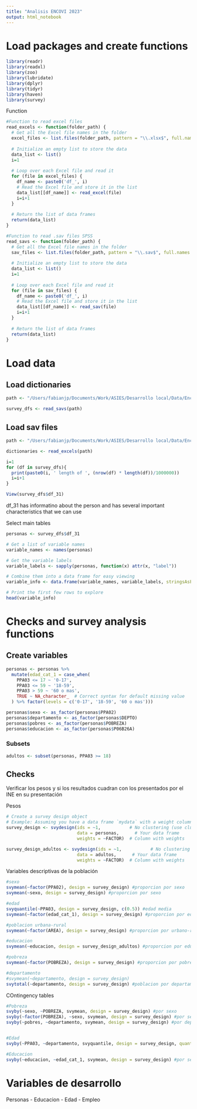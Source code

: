 ```yaml
---
title: "Analisis ENCOVI 2023"
output: html_notebook
---
```


# Load packages and create functions

```r
library(readr)
library(readxl)
library(zoo)
library(lubridate)
library(dplyr)
library(tidyr)
library(haven)
library(survey)
```

Function
```r
#Function to read excel files
read_excels <- function(folder_path) {
  # Get all the Excel file names in the folder
  excel_files <- list.files(folder_path, pattern = "\\.xlsx$", full.names = TRUE)
  
  # Initialize an empty list to store the data
  data_list <- list()
  i=1
  
  # Loop over each Excel file and read it
  for (file in excel_files) {
    df_name <- paste0('df_', i)
    # Read the Excel file and store it in the list
    data_list[[df_name]] <- read_excel(file)
    i=i+1
  }
  
  # Return the list of data frames
  return(data_list)
}

#Function to read .sav files SPSS
read_savs <- function(folder_path) {
  # Get all the Excel file names in the folder
  sav_files <- list.files(folder_path, pattern = "\\.sav$", full.names = TRUE)
  
  # Initialize an empty list to store the data
  data_list <- list()
  i=1
  
  # Loop over each Excel file and read it
  for (file in sav_files) {
    df_name <- paste0('df_', i)
    # Read the Excel file and store it in the list
    data_list[[df_name]] <- read_sav(file)
    i=i+1
  }
  
  # Return the list of data frames
  return(data_list)
}
```



# Load data

## Load dictionaries
```r
path <- "/Users/fabianjp/Documents/Work/ASIES/Desarrollo local/Data/Encovi 2023/Data/SAV"

survey_dfs <- read_savs(path)
```

## Load sav files
```r
path <- "/Users/fabianjp/Documents/Work/ASIES/Desarrollo local/Data/Encovi 2023/Diccionario"

dictionaries <- read_excels(path)
```


```r
i=1
for (df in survey_dfs){
  print(paste0(i, ' length of ', (nrow(df) * length(df))/1000000))
  i=i+1
}

View(survey_dfs$df_31)
```

df_31 has informatino about the person and has several important characteristics that we can use

Select main tables
```r
personas <- survey_dfs$df_31
```


```r
# Get a list of variable names
variable_names <- names(personas)

# Get the variable labels
variable_labels <- sapply(personas, function(x) attr(x, "label"))

# Combine them into a data frame for easy viewing
variable_info <- data.frame(variable_names, variable_labels, stringsAsFactors = FALSE)

# Print the first few rows to explore
head(variable_info)

```


# Checks and survey analysis functions

## Create variables

```r
personas <- personas %>%
  mutate(edad_cat_1 = case_when(
    PPA03 <= 17 ~ '0-17',
    PPA03 <= 59 ~ '18-59',
    PPA03 > 59 ~ '60 o mas',
    TRUE ~ NA_character_  # Correct syntax for default missing value
  ) %>% factor(levels = c('0-17', '18-59', '60 o mas')))

personas$sexo <- as_factor(personas$PPA02)
personas$departamento <- as_factor(personas$DEPTO)
personas$pobres <- as_factor(personas$POBREZA)
personas$educacion <- as_factor(personas$P06B26A)

```

### Subsets
```r
adultos <- subset(personas, PPA03 >= 18)

```


## Checks

Verificar los pesos y si los resultados cuadran con los presentados por el INE en su presentación

Pesos
```r
# Create a survey design object
# Example: Assuming you have a data frame `mydata` with a weight column `weight_var`
survey_design <- svydesign(ids = ~1,           # No clustering (use clustering variable if applicable)
                           data = personas,      # Your data frame
                           weights = ~FACTOR)  # Column with weights

survey_design_adultos <- svydesign(ids = ~1,           # No clustering (use clustering variable if applicable)
                           data = adultos,      # Your data frame
                           weights = ~FACTOR)  # Column with weights
```

Variables descriptivas de la población
```r
#sexo
svymean(~factor(PPA02), design = survey_design) #proporcion por sexo
svymean(~sexo, design = survey_design) #proporcion por sexo

#edad
svyquantile(~PPA03, design = survey_design, c(0.5)) #edad media
svymean(~factor(edad_cat_1), design = survey_design) #proporcion por edad

#poblacion urbana-rural
svymean(~factor(AREA), design = survey_design) #proporcion por urbano-rural

#educacion
svymean(~educacion, design = survey_design_adultos) #proporcion por educacion

#pobreza
svymean(~factor(POBREZA), design = survey_design) #proporcion por pobreza

#departamento
#svymean(~departamento, design = survey_design)
svytotal(~departamento, design = survey_design) #poblacion por departamento

```

COntingency tables
```r
#Pobreza 
svyby(~sexo, ~POBREZA, svymean, design = survey_design) #por sexo
svyby(~factor(POBREZA), ~sexo, svymean, design = survey_design) #por sexo
svyby(~pobres, ~departamento, svymean, design = survey_design) #por departamento


#Edad
svyby(~PPA03, ~departamento, svyquantile, design = survey_design, quantiles = 0.5, ci = TRUE)

#Educacion
svyby(~educacion, ~edad_cat_1, svymean, design = survey_design) #por sexo


```



# Variables de desarrollo

Personas
- Educacion
- Edad
- Empleo

```r

```


